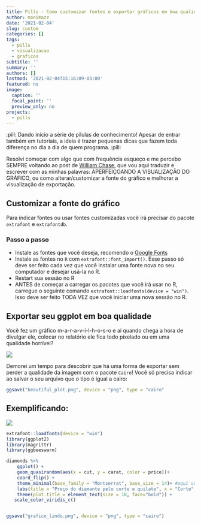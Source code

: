 ```yaml
---
title: Pills - Como customizar fontes e exportar gráficos em boa qualidade
author: monimazz
date: '2021-02-04'
slug: custom
categories: []
tags: 
  - pills
  - visualizacao
  - graficos
subtitle: ''
summary: ''
authors: []
lastmod: '2021-02-04T15:16:09-03:00'
featured: no
image:
  caption: ''
  focal_point: ''
  preview_only: no
projects: 
  - pills
---
```


:pill: Dando início a série de pílulas de conhecimento! Apesar de entrar também em tutoriais, a ideia é trazer pequenas dicas que fazem toda diferença no dia a dia de quem programa. :pill:

Resolvi começar com algo que com frequência esqueço e me percebo SEMPRE voltando ao post de [William Chase](https://www.williamrchase.com/post/custom-fonts-and-plot-quality-with-ggplot-on-windows/), que vou aqui traduzir e escrever com as minhas palavras: APERFEIÇOANDO A VISUALIZAÇÃO DO GRÁFICO, ou como alterar/customizar a fonte do gráfico e melhorar a visualização de exportação.

## Customizar a fonte do gráfico
Para indicar fontes ou usar fontes customizadas você irá precisar do pacote `extrafont` e  `extrafontdb`.

### Passo a passo

* Instale as fontes que você deseja, recomendo o [Google Fonts](https://fonts.google.com/) 
* Instale as fontes no `R` com `extrafont::font_import()`. Esse passo só deve ser feito cada vez que você instalar uma fonte nova no seu computador e desejar usá-la no R.
* Restart sua sessão no R
* ANTES de começar a carregar os pacotes que você irá usar no R, carregue o seguinte comando `extrafont::loadfonts(device = "win")`. Isso deve ser feito TODA VEZ que você iniciar uma nova sessão no R.


## Exportar seu ggplot em boa qualidade

Você fez um gráfico m-a-r-a-v-i-l-h-o-s-o e aí quando chega a hora de divulgar ele, colocar no relatório ele fica todo pixelado ou em uma qualidade horrível? 

![](imagem_medio.png)


Demorei um tempo para descobrir que há uma forma de exportar sem perder a qualidade da imagem com o pacote `Cairo`! Você só precisa indicar ao salvar o seu arquivo que o tipo é igual a cairo: 

```r
ggsave("beautiful_plot.png", device = "png", type = "cairo"
```


## Exemplificando:

![](grafico_lindo.png)


```r
extrafont::loadfonts(device = "win")
library(ggplot2)
library(magrittr)
library(ggbeeswarm)

diamonds %>% 
    ggplot() +
    geom_quasirandom(aes(x = cut, y = carat, color = price))+
    coord_flip() +
    theme_minimal(base_family = "Montserrat", base_size = 14)+ #aqui você escolhe a fonte
    labs(title = "Preço do diamante pelo corte e quilate", x = "Corte", y = "Quilate", color = "Preço") +
    theme(plot.title = element_text(size = 18, face="bold")) +
   scale_color_viridis_c()


ggsave("grafico_lindo.png", device = "png", type = "cairo")

```

